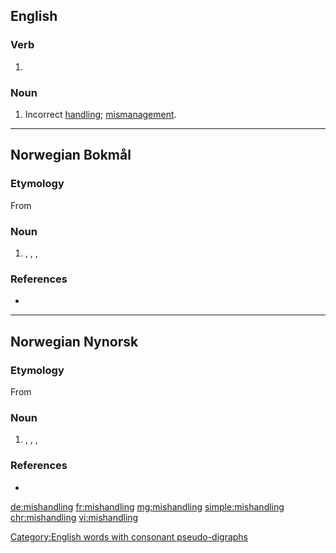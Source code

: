 ==English==

===Verb===
{{head|en|present participle}}

# {{present participle of|mishandle|lang=en|nocat=1}}

===Noun===
{{en-noun|~}}

# Incorrect [[handling]]; [[mismanagement]].

[[Category:English words with consonant pseudo-digraphs]]

----
==Norwegian Bokmål==

===Etymology===
From {{suffix|nb|mishandle|ing}}

===Noun===
{{nb-noun-c}}

# {{l|en|abuse}}, {{l|en|ill-treatment}}, {{l|en|maltreatment}}, {{l|en|mistreatment}}

===References===
* {{R:The Bokmål Dictionary}}

----
==Norwegian Nynorsk==

===Etymology===
From {{suffix|nn|mishandle|ing}}

===Noun===
{{nn-noun-f3}}

# {{l|en|abuse}}, {{l|en|ill-treatment}}, {{l|en|maltreatment}}, {{l|en|mistreatment}}

===References===
* {{R:The Nynorsk Dictionary}}

[[de:mishandling]]
[[fr:mishandling]]
[[mg:mishandling]]
[[simple:mishandling]]
[[chr:mishandling]]
[[vi:mishandling]]